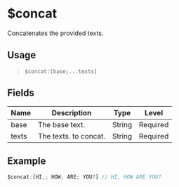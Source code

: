 # $concat
Concatenates the provided texts.

## Usage
> `$concat:[base;...texts]`

## Fields
| Name  | Description           | Type   | Level    |
| ----- | --------------------- | ------ | -------- |
| base  | The base text.        | String | Required |
| texts | The texts. to concat. | String | Required |

## Example
```js
$concat:[HI,; HOW; ARE; YOU?] // HI, HOW ARE YOU?
```